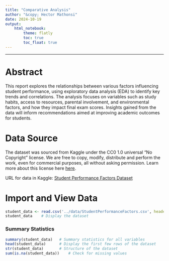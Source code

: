 ```yaml
---
title: "Comparative Analysis"
author: "&copy; Hector Mathonsi"
date: 2024-10-19
output:
    html_notebook:
        theme: flatly
        toc: true
        toc_float: true
---
```


-----

# Abstract

This report explores the relationships between various factors influencing student performance, using exploratory data analysis (EDA) to identify key trends and correlations. The analysis focuses on variables such as study habits, access to resources, parental involvement, and environmental factors, and how they impact final exam scores. Insights gained from the data will inform recommendations aimed at improving academic outcomes for students.

# Data Source

The dataset was sourced from Kaggle under the CC0 1.0 universal "No Copyright" license. We are free to copy, modify, distribute and perform the work, even for commercial purposes, all without asking permission. Learn more about this license here [here](https://creativecommons.org/publicdomain/zero/1.0/).

URL for data in Kaggle: [Student Performance Factors Dataset](https://www.kaggle.com/datasets/lainguyn123/student-performance-factors)

# Import and View Data

```r
student_data <- read.csv('../data/StudentPerformanceFactors.csv', header = TRUE)
student_data    # Display the dataset
```

### Summary Statistics

```r
summary(student_data)   # Summary statistics for all variables
head(student_data)      # Display the first few rows of the dataset
str(student_data)       # Structure of the dataset
sum(is.na(student_data))    # Check for missing values
```
